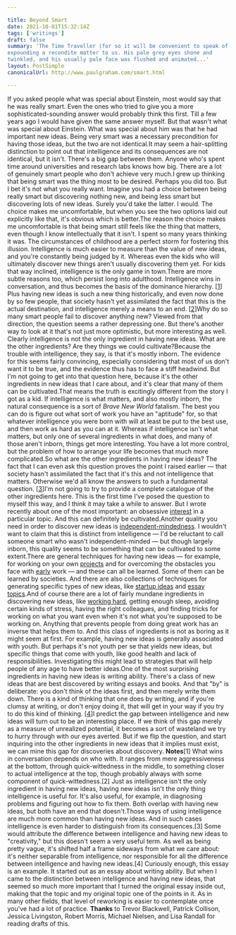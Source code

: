 ```yaml
---

title: Beyond Smart
date: 2021-10-01T15:32:14Z
tags: ['writings']
draft: false
summary: 'The Time Traveller (for so it will be convenient to speak of him) was
expounding a recondite matter to us. His pale grey eyes shone and
twinkled, and his usually pale face was flushed and animated...'
layout: PostSimple
canonicalUrl: http://www.paulgraham.com/smart.html

---
```


If you asked people what was special about Einstein, most would say
that he was really smart. Even the ones who tried to give you a
more sophisticated-sounding answer would probably think this first.
Till a few years ago I would have given the same answer myself. But
that wasn't what was special about Einstein. What was special about
him was that he had important new ideas. Being very smart was a
necessary precondition for having those ideas, but the two are not
identical.It may seem a hair-splitting distinction to point out that intelligence
and its consequences are not identical, but it isn't. There's a big
gap between them. Anyone who's spent time around universities and
research labs knows how big. There are a lot of genuinely smart
people who don't achieve very much.I grew up thinking that being smart was the thing most to be desired.
Perhaps you did too. But I bet it's not what you really want. Imagine
you had a choice between being really smart but discovering nothing
new, and being less smart but discovering lots of new ideas. Surely
you'd take the latter. I would. The choice makes me uncomfortable,
but when you see the two options laid out explicitly like that,
it's obvious which is better.The reason the choice makes me uncomfortable is that being smart
still feels like the thing that matters, even though I know
intellectually that it isn't. I spent so many years thinking it
was. The circumstances of childhood are a perfect storm for fostering
this illusion. Intelligence is much easier to measure than the value
of new ideas, and you're constantly being judged by it. Whereas
even the kids who will ultimately discover new things aren't usually
discovering them yet. For kids that way inclined, intelligence is
the only game in town.There are more subtle reasons too, which persist long into adulthood.
Intelligence wins in conversation, and thus becomes the basis of
the dominance hierarchy.
[[1](#f1n)]
Plus having new ideas is such a new
thing historically, and even now done by so few people, that society
hasn't yet assimilated the fact that this is the actual destination,
and intelligence merely a means to an end.
[[2](#f2n)]Why do so many smart people fail to discover anything new? Viewed
from that direction, the question seems a rather depressing one.
But there's another way to look at it that's not just more optimistic,
but more interesting as well. Clearly intelligence is not the only
ingredient in having new ideas. What are the other ingredients?
Are they things we could cultivate?Because the trouble with intelligence, they say, is that it's mostly
inborn. The evidence for this seems fairly convincing, especially
considering that most of us don't want it to be true, and the
evidence thus has to face a stiff headwind. But I'm not going
to get into that question here, because it's the other ingredients
in new ideas that I care about, and it's clear that many of them
can be cultivated.That means the truth is excitingly different from the story I got
as a kid. If intelligence is what matters, and also mostly inborn,
the natural consequence is a sort of _Brave New World_ fatalism. The
best you can do is figure out what sort of work you have an "aptitude"
for, so that whatever intelligence you were born with will at least
be put to the best use, and then work as hard as you can at it.
Whereas if intelligence isn't what matters, but only one of several
ingredients in what does, and many of those aren't inborn, things
get more interesting. You have a lot more control, but the problem
of how to arrange your life becomes that much more complicated.So what are the other ingredients in having new ideas? The fact
that I can even ask this question proves the point I raised earlier
— that society hasn't assimilated the fact that it's this and not
intelligence that matters. Otherwise we'd all know the answers
to such a fundamental question.
[[3](#f3n)]I'm not going to try to provide a complete catalogue of the other
ingredients here. This is the first time I've posed
the question to myself this way, and I think it may take a while
to answer. But I wrote recently about one of the most important:
an obsessive [interest](genius.html) in a particular topic.
And this can definitely be cultivated.Another quality you need in order to discover new ideas is
[independent-mindedness](think.html). I wouldn't want to
claim that this is
distinct from intelligence — I'd be reluctant to call someone smart
who wasn't independent-minded — but though largely inborn, this
quality seems to be something that can be cultivated to some extent.There are general techniques for having new ideas — for example,
for working on your own [projects](own.html)
and
for overcoming the obstacles you face with [early](early.html) work
— and these
can all be learned. Some of them can be learned by societies. And
there are also collections of techniques for generating specific types
of new ideas, like [startup ideas](startupideas.html) and
[essay topics](essay.html).And of course there are a lot of fairly mundane ingredients in
discovering new ideas, like [working hard](hwh.html),
getting enough sleep, avoiding certain
kinds of stress, having the right colleagues, and finding tricks
for working on what you want even when it's not what you're supposed
to be working on. Anything that prevents people from doing great
work has an inverse that helps them to. And this class of ingredients
is not as boring as it might seem at first. For example, having new
ideas is generally associated with youth. But perhaps it's not youth
per se that yields new ideas, but specific things that come with
youth, like good health and lack of responsibilities. Investigating
this might lead to strategies that will help people of any age to
have better ideas.One of the most surprising ingredients in having new ideas is writing
ability. There's a class of new ideas that are best discovered by
writing essays and books. And that "by" is deliberate: you don't
think of the ideas first, and then merely write them down. There
is a kind of thinking that one does by writing, and if you're clumsy
at writing, or don't enjoy doing it, that will get in your way if
you try to do this kind of thinking.
[[4](#f4n)]I predict the gap between intelligence and new ideas will turn out
to be an interesting place. If we think of this gap merely as a measure
of unrealized potential, it becomes a sort of wasteland we try to
hurry through with our eyes averted. But if we flip the question,
and start inquiring into the other ingredients in new ideas that
it implies must exist, we can mine this gap for discoveries about
discovery.
**Notes**[1]
What wins in conversation depends on who with. It ranges from
mere aggressiveness at the bottom, through quick-wittedness in the
middle, to something closer to actual intelligence at the top,
though probably always with some component of quick-wittedness.[2]
Just as intelligence isn't the only ingredient in having new
ideas, having new ideas isn't the only thing intelligence is useful
for. It's also useful, for example, in diagnosing problems and figuring
out how to fix them. Both overlap with having new ideas, but both
have an end that doesn't.Those ways of using intelligence are much more common than having
new ideas. And in such cases intelligence is even harder to distinguish
from its consequences.[3]
Some would attribute the difference between intelligence and
having new ideas to "creativity," but this doesn't seem a very
useful term. As well as being pretty vague, it's shifted half a frame
sideways from what we care about: it's neither separable from
intelligence, nor responsible for all the difference between
intelligence and having new ideas.[4]
Curiously enough, this essay is an example. It started out
as an essay about writing ability. But when I came to the distinction
between intelligence and having new ideas, that seemed so much more
important that I turned the original essay inside out, making that
the topic and my original topic one of the points in it. As in many
other fields, that level of reworking is easier to contemplate once
you've had a lot of practice.
**Thanks** to Trevor Blackwell, Patrick Collison, Jessica Livingston,
Robert Morris, Michael Nielsen, and Lisa Randall for reading drafts
of this.
